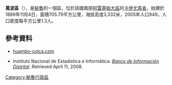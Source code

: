 '''萬波區'''（{{lang-es|Distrito de Huambo}}），是[[秘魯|秘魯]]的一個區，位於該國南部[[阿雷基帕大區|阿雷基帕大區]]的[[卡伊尤馬省|卡伊尤馬省]]，始建於1889年11月4日，面積705.79平方公里，海拔高度3,332米，2005年人口949，人口密度每平方公里1.3人。

==參考資料==
*[http://www.huambo-colca.com huambo-colca.com] {{Wayback|url=http://www.huambo-colca.com/ |date=20080425004938 }}
*{{es icon}} Instituto Nacional de Estadística e Informática. ''[https://web.archive.org/web/20080423164200/http://desa.inei.gob.pe/mapas/bid/ Banco de Información Distrital]''. Retrieved April 11, 2008.

{{Peru-geo-stub}}
[[Category:秘魯行政區|Category:秘魯行政區]]